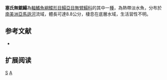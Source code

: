 {{Speciesbox 
| taxon = Apionichthys seripierriae
| status = NE
| status_system = IUCN3.1
| binomial = ''Apionichthys seripierriae''  
| authority = [[Ramos|Ramos]], 2003
| synonyms = 
}}

'''塞氏無鋸鰨'''為[[輻鰭魚綱|輻鰭魚綱]][[鰈形目|鰈形目]][[鰨亞目|鰨亞目]][[無臂鰨科|無臂鰨科]]的其中一[[種|種]]，為熱帶淡水魚，分布於[[南美洲|南美洲]][[亞馬遜河|亞馬遜河]]流域，體長可達8.8公分，棲息在底層水域，生活習性不明。

== 参考文献 ==
*{{FishBase_species|genus=Apionichthys|species=seripierriae|year=2014|month=4}}

== 扩展阅读 ==
{{refbegin}}
{{wikispecies-inline|Apionichthys seripierriae|塞氏無鋸鰨}}
{{refend}}
{{Taxonbar|from=Q6430375}}

[[Category:無鋸鰨屬|S]]
[[Category:2003年描述的鱼类|A]]

{{魚類小作品}}